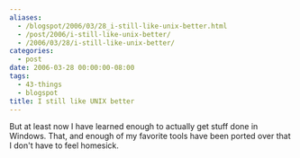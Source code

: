```yaml
---
aliases:
  - /blogspot/2006/03/28_i-still-like-unix-better.html
  - /post/2006/i-still-like-unix-better/
  - /2006/03/28/i-still-like-unix-better/
categories:
  - post
date: 2006-03-28 00:00:00-08:00
tags:
  - 43-things
  - blogspot
title: I still like UNIX better
---
```


But at least now I have learned enough to actually get stuff done in Windows.
That, and enough of my favorite tools have been ported over that I don't have to feel homesick.
